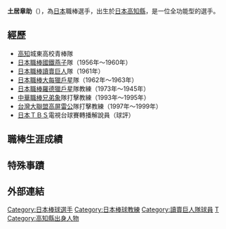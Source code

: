 '''土居章助'''（{{bd|1937年|9月3}}），為[[日本|日本]]職棒選手，出生於[[日本|日本]][[高知縣|高知縣]]，是一位全功能型的選手。
==經歷==
*[[高知|高知]]城東高校青棒隊
*[[日本職棒|日本職棒]][[國鐵燕子|國鐵燕子]]隊（1956年～1960年）
*[[日本職棒|日本職棒]][[讀賣巨人|讀賣巨人]]隊（1961年）
*[[日本職棒|日本職棒]][[大每獵戶星|大每獵戶星]]隊（1962年～1963年）
*[[日本職棒|日本職棒]][[羅德獵戶星|羅德獵戶星]]隊教練（1973年～1945年）
*[[中華職棒|中華職棒]][[兄弟象|兄弟象]]隊打擊教練（1993年～1995年）
*[[台灣大聯盟|台灣大聯盟]][[高屏雷公|高屏雷公]]隊打擊教練（1997年～1999年）
*[[日本|日本]]ＴＢＳ電視台球賽轉播解說員（球評）
==職棒生涯成績==
==特殊事蹟==
==外部連結==
{{台灣棒球維基館}}
{{棒球選手小作品}}

{{DEFAULTSORT:Doi Shousuke}}
[[Category:日本棒球選手|Category:日本棒球選手]]
[[Category:日本棒球教練|Category:日本棒球教練]]
[[Category:讀賣巨人隊球員|Category:讀賣巨人隊球員]]
[[Category:兄弟象隊球員|T]]
[[Category:高知縣出身人物|Category:高知縣出身人物]]